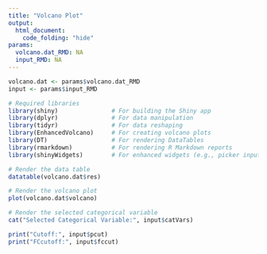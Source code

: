 ```yaml
---
title: "Volcano Plot"
output:
  html_document:
    code_folding: "hide"
params:
  volcano.dat_RMD: NA
  input_RMD: NA
---
```


```r
volcano.dat <- params$volcano.dat_RMD
input <- params$input_RMD

```

```r
# Required libraries
library(shiny)               # For building the Shiny app
library(dplyr)               # For data manipulation
library(tidyr)               # For data reshaping
library(EnhancedVolcano)     # For creating volcano plots
library(DT)                  # For rendering DataTables
library(rmarkdown)           # For rendering R Markdown reports
library(shinyWidgets)        # For enhanced widgets (e.g., picker inputs)
```

```r
# Render the data table
datatable(volcano.dat$res)

# Render the volcano plot
plot(volcano.dat$volcano)

# Render the selected categorical variable
cat("Selected Categorical Variable:", input$catVars)
```


```r
print("Cutoff:", input$pcut)
print("FCcutoff:", input$fccut)
```
